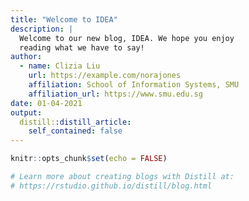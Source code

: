 ```yaml
---
title: "Welcome to IDEA"
description: |
  Welcome to our new blog, IDEA. We hope you enjoy 
  reading what we have to say!
author:
  - name: Clizia Liu 
    url: https://example.com/norajones
    affiliation: School of Information Systems, SMU
    affiliation_url: https://www.smu.edu.sg
date: 01-04-2021
output:
  distill::distill_article:
    self_contained: false
---
```


```r
knitr::opts_chunk$set(echo = FALSE)

# Learn more about creating blogs with Distill at:
# https://rstudio.github.io/distill/blog.html

```




